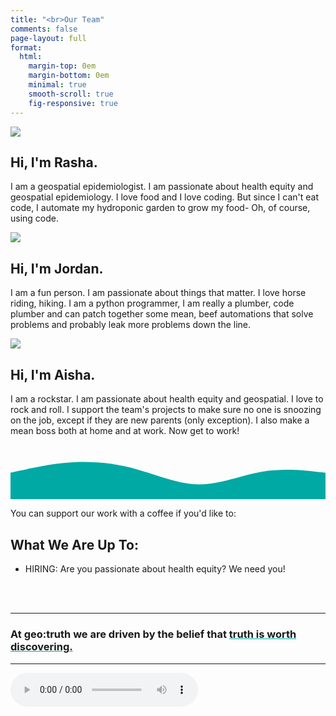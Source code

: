 ```yaml
---
title: "<br>Our Team"
comments: false
page-layout: full
format:
  html: 
    margin-top: 0em
    margin-bottom: 0em
    minimal: true
    smooth-scroll: true
    fig-responsive: true
---
```


::: column-screen
```{=html}
<link rel="stylesheet" href="/html/landing_page_styles.css">






<div class="gradient_bg">
<div class="hero_image">
<img src="/img/rashaheadshot.JPG"/> </div>
<div class="hero_content">
<h2>Hi, I'm <span class="gradient_text">Rasha</span>.</h2></span>
I am a geospatial epidemiologist. I am passionate about health equity and geospatial epidemiology. I love food and I love coding. But since I can't eat code, I automate my hydroponic garden to grow my food- Oh, of course, using code. 

<p></p><p></p><p></p><p></p>



<div class="gradient_bg">
<div class="hero_image">
<img src="/img/g.gif"/> </div>
<div class="hero_content">
<h2>Hi, I'm <span class="gradient_text">Jordan</span>.</h2></span>
I am a fun person. I am passionate about things that matter. I love horse riding, hiking. I am a python programmer, I am really a plumber, code plumber and can patch together some mean, beef automations that solve problems and probably leak more problems down the line.
<p></p><p></p><p></p><p></p>


<div class="gradient_bg">
<div class="hero_image">
<img src="/img/g.gif"/> </div>
<div class="hero_content">
<h2>Hi, I'm <span class="gradient_text">Aisha</span>.</h2></span>
I am a rockstar. I am passionate about health equity and geospatial. I love to rock and roll. I support the team's projects to make sure no one is snoozing on the job, except if they are new parents (only exception). I also make a mean boss both at home and at work. Now get to work!

<p></p>

</div>
</div>





<p>


<div id="dot_container">
</div>
</div>
    <svg id="bottom_wave" xmlns="http://www.w3.org/2000/svg" viewBox="0 0 1440 250">
        <path
                fill="#00A9A3"
                fill-opacity="1"
                d="M0,128L48,117.3C96,107,192,85,288,80C384,75,480,85,576,112C672,139,768,181,864,181.3C960,181,1056,139,1152,122.7C1248,107,1344,117,1392,122.7L1440,128L1440,320L1392,320C1344,320,1248,320,1152,320C1056,320,960,320,864,320C768,320,672,320,576,320C480,320,384,320,288,320C192,320,96,320,48,320L0,320Z"
        ></path>
    </svg>
 
    


<p>

</p>




<div class="grid">
  <div class="g-col-12 g-col-md-8 align-self-right">
    <p>You can support our work with a coffee if you'd like to:
  <div class="g-col-12 g-col-md-4 align-self-right">
    <script type="text/javascript" src="https://cdnjs.buymeacoffee.com/1.0.0/button.prod.min.js" data-name="bmc-button" data-slug="geotruth" data-color="#DDDDDD" data-emoji=""  data-font="Poppins" data-text="Buy Us a Cup of Coffee" data-outline-color="#000000" data-font-color="#000000" data-coffee-color="#00A9A3" ></script>
  </div>  </div>  </div> 


<script src="html/jquery.min.js"></script>
<script src="html/TweenMax.min.js"></script>
<!--<script src="html/parallax.js"></script>-->
```
:::

## What We Are Up To:

-   HIRING: Are you passionate about health equity? We need you!

\
\

------------------------------------------------------------------------

```{=html}
<h3>At geo:truth we are driven by the belief that <span style='text-decoration: underline;text-decoration-color: #00A9A3;'>truth is worth discovering.</span></h3>
```

------------------------------------------------------------------------

<audio controls autoplay loop>

<source src="/audio/videosudden.mp4" type="audio/mpeg">

Your browser does not support the audio tag.</audio>

<!-- ```{css echo=FALSE} -->

<!-- .embed-container { -->

<!--     position: relative; -->

<!--     padding-bottom: 129%; -->

<!--     height: 0; -->

<!--     overflow: hidden; -->

<!--     max-width: 100%; -->

<!-- } -->

<!-- .embed-container iframe, -->

<!-- .embed-container object, -->

<!-- .embed-container embed { -->

<!--     position: absolute; -->

<!--     top: 0; -->

<!--     left: 0; -->

<!--     width: 100%; -->

<!--     height: 100%; -->

<!-- } -->

<!-- ``` -->

<!-- ```{=html} -->

<!-- <p class="text-center"> -->

<!--   <a class="btn btn-primary btn-lg cv-download" href="`r rmarkdown::metadata$cv$pdf`" target="_blank"> -->

<!--     <i class="fa-solid fa-file-arrow-down"></i>&ensp;Download current CV -->

<!--   </a> -->

<!-- </p> -->

<!-- <div class="embed-container"> -->

<!--   <iframe src="`r rmarkdown::metadata$cv$pdf`#toolbar=0" style="border: 0.5px"></iframe> -->

<!-- </div> -->

<!-- <p> -->

<!-- ``` -->
